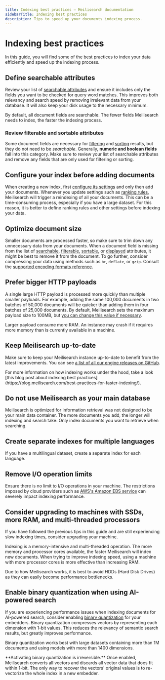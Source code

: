 ```yaml
---
title: Indexing best practices — Meilisearch documentation
sidebarTitle: Indexing best practices
description: Tips to speed up your documents indexing process.
---
```


# Indexing best practices

In this guide, you will find some of the best practices to index your data efficiently and speed up the indexing process.

## Define searchable attributes

Review your list of [searchable attributes](/learn/relevancy/displayed_searchable_attributes#searchable-fields) and ensure it includes only the fields you want to be checked for query word matches. This improves both relevancy and search speed by removing irrelevant data from your database. It will also keep your disk usage to the necessary minimum.

By default, all document fields are searchable. The fewer fields Meilisearch needs to index, the faster the indexing process.

### Review filterable and sortable attributes

Some document fields are necessary for [filtering](/learn/filtering_and_sorting/filter_search_results) and [sorting](/learn/filtering_and_sorting/sort_search_results) results, but they do not need to be _searchable_. Generally, **numeric and boolean fields** fall into this category. Make sure to review your list of searchable attributes and remove any fields that are only used for filtering or sorting.

## Configure your index before adding documents

When creating a new index, first [configure its settings](/reference/api/settings) and only then add your documents. Whenever you update settings such as [ranking rules](/learn/relevancy/relevancy), Meilisearch will trigger a reindexing of all your documents. This can be a time-consuming process, especially if you have a large dataset. For this reason, it is better to define ranking rules and other settings before indexing your data.

## Optimize document size

Smaller documents are processed faster, so make sure to trim down any unnecessary data from your documents. When a document field is missing from the list of [searchable](/reference/api/settings#searchable-attributes), [filterable](/reference/api/settings#filterable-attributes), [sortable](/reference/api/settings#sortable-attributes), or [displayed](/reference/api/settings#displayed-attributes) attributes, it might be best to remove it from the document. To go further, consider compressing your data using methods such as `br`, `deflate`, or `gzip`. Consult the [supported encoding formats reference](/reference/api/overview#content-encoding).

## Prefer bigger HTTP payloads

A single large HTTP payload is processed more quickly than multiple smaller payloads. For example, adding the same 100,000 documents in two batches of 50,000 documents will be quicker than adding them in four batches of 25,000 documents. By default, Meilisearch sets the maximum payload size to 100MB, but [you can change this value if necessary](/learn/self_hosted/configure_meilisearch_at_launch#payload-limit-size).

<Capsule intent="warning">
Larger payload consume more RAM. An instance may crash if it requires more memory than is currently available in a machine.
</Capsule>

## Keep Meilisearch up-to-date

Make sure to keep your Meilisearch instance up-to-date to benefit from the latest improvements. You can see [a list of all our engine releases on GitHub](https://github.com/meilisearch/meilisearch/releases?q=prerelease%3Afalse).

<Capsule intent="note">
For more information on how indexing works under the hood, take a look [this blog post about indexing best practices](https://blog.meilisearch.com/best-practices-for-faster-indexing/).
</Capsule>

## Do not use Meilisearch as your main database

Meilisearch is optimized for information retrieval was not designed to be your main data container. The more documents you add, the longer will indexing and search take. Only index documents you want to retrieve when searching.

## Create separate indexes for multiple languages

If you have a multilingual dataset, create a separate index for each language.

## Remove I/O operation limits

Ensure there is no limit to I/O operations in your machine. The restrictions imposed by cloud providers such as [AWS's Amazon EBS service](https://docs.aws.amazon.com/AWSEC2/latest/UserGuide/ebs-volume-types.html#IOcredit) can severely impact indexing performance.

## Consider upgrading to machines with SSDs, more RAM, and multi-threaded processors

If you have followed the previous tips in this guide and are still experiencing slow indexing times, consider upgrading your machine.

Indexing is a memory-intensive and multi-threaded operation. The more memory and processor cores available, the faster Meilisearch will index new documents. When trying to improve indexing speed, using a machine with more processor cores is more effective than increasing RAM.

Due to how Meilisearch works, it is best to avoid HDDs (Hard Disk Drives) as they can easily become performance bottlenecks.

## Enable binary quantization when using AI-powered search

If you are experiencing performance issues when indexing documents for AI-powered search, consider enabling [binary quantization](/reference/api/settings#binaryquantized) for your embedders. Binary quantization compresses vectors by representing each dimension with 1-bit values. This reduces the relevancy of semantic search results, but greatly improves performance.

Binary quantization works best with large datasets containing more than 1M documents and using models with more than 1400 dimensions.

<Capsule intent="danger" title="Binary quantization is an irreversible process">
**Activating binary quantization is irreversible.** Once enabled, Meilisearch converts all vectors and discards all vector data that does fit within 1-bit. The only way to recover the vectors' original values is to re-vectorize the whole index in a new embedder.
</Capsule>
